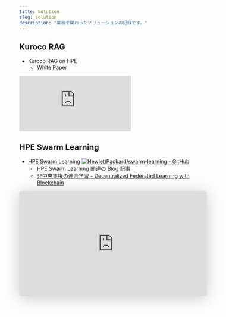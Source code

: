 ```yaml
---
title: Solution
slug: solution
description: "業務で関わったソリューションの記録です。"
---
```


## Kuroco RAG

- Kuroco RAG on HPE
  - [White Paper](https://www.hpe.com/psnow/doc/a00146268jpn)

<iframe
  src="https://hpe-ta.github.io/public-docs/2501_Kuroco_RAG_A1_Panel_v1.pdf"
  frameborder="0"
  style="border:none;"
  style="width: 100%; height: auto; aspect-ratio: 600 / 332;"
></iframe>

## HPE Swarm Learning

- [HPE Swarm Learning](https://www.hpe.com/jp/ja/solutions/artificial-intelligence/swarm-learning.html)
  [![HewlettPackard/swarm-learning - GitHub](https://gh-card.dev/repos/HewlettPackard/swarm-learning.svg?fullname=)](https://github.com/HewlettPackard/swarm-learning)
  - [HPE Swarm Learning 関連の Blog 記事](/tag/HPE%20Swarm%20Learning/)
  - [非中央集権の連合学習 - Decentralized Federated Learning with Blockchain](https://speakerdeck.com/imokuri/decentralized-federated-learning-with-blockchain)

<iframe
  class="speakerdeck-iframe"
  frameborder="0"
  src="https://speakerdeck.com/player/666f756252ab4a86bc560bfa4976ca2d"
  title="Decentralized Federated Learning with Blockchain"
  allowfullscreen="true"
  mozallowfullscreen="true"
  webkitallowfullscreen="true"
  style="border: 0px; background: padding-box padding-box rgba(0, 0, 0, 0.1); margin: 0px; padding: 0px; border-radius: 6px; box-shadow: rgba(0, 0, 0, 0.2) 0px 5px 40px; width: 100%; height: auto; aspect-ratio: 560 / 314;"
  data-ratio="1.78343949044586"
></iframe>
